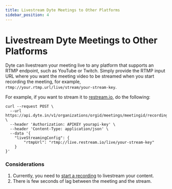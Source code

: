 ```yaml
---
title: Livestream Dyte Meetings to Other Platforms
sidebar_position: 4
---
```


# Livestream Dyte Meetings to Other Platforms

Dyte can livestream your meeting live to any platform that supports an RTMP
endpoint, such as YouTube or Twitch. Simply provide the RTMP input URL where you want the meeting video to be streamed when you start recording the meeting, for example, `rtmp://your.rtmp.url/live/stream/your-stream-key`.

For example, if you want to stream it to [restream.io](https://restream.io), do
the following:

```shell
curl --request POST \
  --url https://api.dyte.in/v1/organizations/orgid/meetings/meetingid/recording \
  --header 'Authorization: APIKEY yourapi-key' \
  --header 'Content-Type: application/json' \
  --data '{
    "liveStreamingConfig": {
        "rtmpUrl": "rtmp://live.restream.io/live/your-stream-key"
    }
}'
```

### Considerations

1. Currently, you need to
   [start a recording](/api/?v=v1#/operations/start_recording) to livestream
   your content.
2. There is few seconds of lag between the meeting and the stream.
